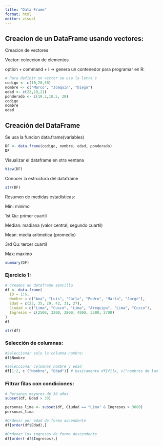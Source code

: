 ```yaml
---
title: "Data Frame"
format: html
editor: visual
---
```


## Creacion de un DataFrame usando vectores:

Creacion de vectores

Vector: coleccion de elementos

option + command + i -\> genera un contenedor para programar en R:

```r
# Para definir un vector se usa la letra c
codigo <- c(10,20,30)
nombre <- c("Marco", "Joaquin", "Diego")
edad <- c(22,19,21)
ponderado <- c(19.2,18.5, 20)
codigo
nombre
edad
```

## Creación del DataFrame

Se usa la funcion data.frame(variables)

```r
DF <- data.frame(codigo, nombre, edad, ponderado)
DF
```

Visualizar el dataframe en otra ventana

```r
View(DF)
```

Conocer la estructura del dataframe

```r
str(DF)
```

Resumen de medidas estadísticas:

Min: minimo

1st Qu: primer cuartil

Median: madiana (valor central, segundo cuartil)

Mean: media aritmetica (promedio)

3rd Qu: tercer cuartil

Max: maximo

```r
summary(DF)
```

### Ejercicio 1:

```r
# Creamos un dataframe sencillo
df <- data.frame(
  ID = 1:6,
  Nombre = c("Ana", "Luis", "Carla", "Pedro", "Marta", "Jorge"),
  Edad = c(23, 35, 29, 42, 31, 27),
  Ciudad = c("Lima", "Cusco", "Lima", "Arequipa", "Lima", "Cusco"),
  Ingresos = c(2500, 3200, 2800, 4000, 3500, 2700)
)
df
```

```r
str(df)
```

### Selección de columnas:

```r
#Seleccionar solo la columna nombre:
df$Nombre
```

```r
#seleccionar columnas nombre y edad
df[1:2, c ("Nombre", "Edad")] # basicamente df[fila, c("nombres de las variables")]
```

### Filtrar filas con condiciones:

```r
# Personas mayores de 30 años
subset(df, Edad > 30)
```

```r
personas_lima <- subset(df, Ciudad == "Lima" & Ingresos > 3000)
personas_lima
```

```r
#Ordenar por edad de forma ascendente
df[order(df$Edad),]
```

```r
#Ordenar los ingresos de forma descendente
df[order(-df$Ingresos),]
```
